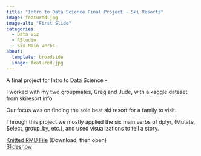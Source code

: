 ```yaml
---
title: "Intro to Data Science Final Project - Ski Resorts"
image: featured.jpg
image-alt: "First Slide"
categories:
  - Data Viz
  - RStudio
  - Six Main Verbs
about: 
  template: broadside
  image: featured.jpg
---
```


A final project for Intro to Data Science - <br>

I worked with my two groupmates, Greg and Jude, with a kaggle dataset from skiresort.info.

Our focus was on finding the sole best ski resort for a family to visit.

Through this project we mostly applied the six main verbs of dplyr, (Mutate, Select, group_by, etc.), and used visualizations to tell a story.

[Knitted RMD File](https://drive.google.com/file/d/1aewo2_Qqe0UxFsxZZXK1Y9AmuTlGEwJZ/view?usp=sharing) (Download, then open)\
[Slideshow](https://docs.google.com/presentation/d/1sLQ3lZrjuKk60OCOXaPn-Ewcj8TRuNHQ6o0t1HIia8Q/edit?usp=sharing)
